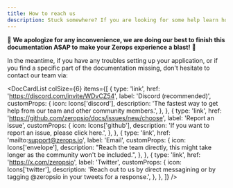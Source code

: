 ```yaml
---
title: How to reach us
description: Stuck somewhere? If you are looking for some help learn how you can reach to us with ease.
---
```



:construction: **We apologize for any inconvenience, we are doing our best to finish this documentation ASAP to make your Zerops experience a blast!** :construction:

In the meantime, if you have any troubles setting up your application, or if you find a specific part of the documentation missing, don't hesitate to contact our team via:

<DocCardList
  colSize={6}
  items={[
    {
      type: 'link',
      href: 'https://discord.com/invite/WDvCZ54',
      label: 'Discord (recommended)',
      customProps: {
        icon: Icons['discord'],
        description:
          'The fastest way to get help from our team and other community members.',
      },
    },
    {
      type: 'link',
      href: 'https://github.com/zeropsio/docs/issues/new/choose',
      label: 'Report an issue',
      customProps: {
        icon: Icons['github'],
        description:
          'If you want to report an issue, please click here.',
      },
    },
    {
      type: 'link',
      href: 'mailto:support@zerops.io',
      label: 'Email',
      customProps: {
        icon: Icons['envelope'],
        description:
          "Reach the team directly, this might take longer as the community won't be included.",
      },
    },
    {
      type: 'link',
      href: 'https://x.com/zeropsio',
      label: 'Twitter',
      customProps: {
        icon: Icons['twitter'],
        description:
          'Reach out to us by direct messagining or by tagging @zeropsio in your tweets for a response.',
      },
    },
  ]}
/>

